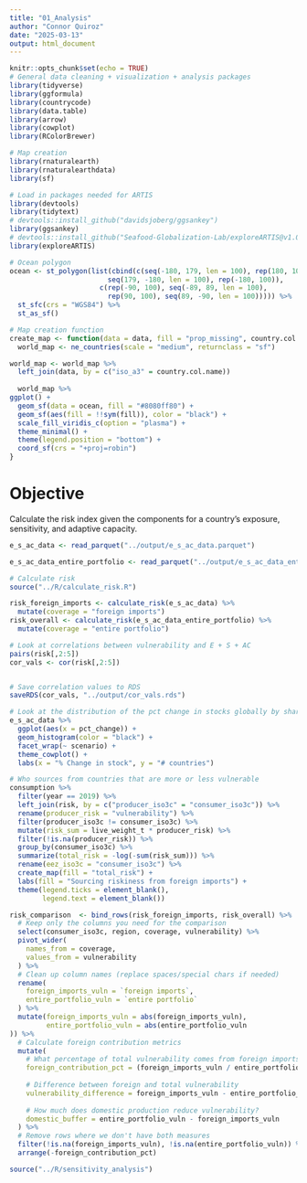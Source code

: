 ```yaml
---
title: "01_Analysis"
author: "Connor Quiroz"
date: "2025-03-13"
output: html_document
---
```


```r
knitr::opts_chunk$set(echo = TRUE)
# General data cleaning + visualization + analysis packages
library(tidyverse)
library(ggformula)
library(countrycode)
library(data.table)
library(arrow)
library(cowplot)
library(RColorBrewer)

# Map creation
library(rnaturalearth)
library(rnaturalearthdata)
library(sf)

# Load in packages needed for ARTIS
library(devtools)
library(tidytext)
# devtools::install_github("davidsjoberg/ggsankey")
library(ggsankey)
# devtools::install_github("Seafood-Globalization-Lab/exploreARTIS@v1.0.0", dependencies = TRUE)
library(exploreARTIS)
```

```r
# Ocean polygon
ocean <- st_polygon(list(cbind(c(seq(-180, 179, len = 100), rep(180, 100), 
                        seq(179, -180, len = 100), rep(-180, 100)),
                      c(rep(-90, 100), seq(-89, 89, len = 100),
                        rep(90, 100), seq(89, -90, len = 100))))) %>%
  st_sfc(crs = "WGS84") %>%
  st_as_sf()

# Map creation function
create_map <- function(data = data, fill = "prop_missing", country.col.name) {
  world_map <- ne_countries(scale = "medium", returnclass = "sf")

world_map <- world_map %>%
  left_join(data, by = c("iso_a3" = country.col.name))
  
  world_map %>%
ggplot() +
  geom_sf(data = ocean, fill = "#8080ff80") +
  geom_sf(aes(fill = !!sym(fill)), color = "black") + 
  scale_fill_viridis_c(option = "plasma") +
  theme_minimal() +
  theme(legend.position = "bottom") +
  coord_sf(crs = "+proj=robin")
}
```

# Objective

Calculate the risk index given the components for a country's exposure, sensitivity, and adaptive capacity. 

```r
e_s_ac_data <- read_parquet("../output/e_s_ac_data.parquet")

e_s_ac_data_entire_portfolio <- read_parquet("../output/e_s_ac_data_entire_portfolio.parquet")

# Calculate risk
source("../R/calculate_risk.R")

risk_foreign_imports <- calculate_risk(e_s_ac_data) %>%
  mutate(coverage = "foreign imports")
risk_overall <- calculate_risk(e_s_ac_data_entire_portfolio) %>%
  mutate(coverage = "entire portfolio")

# Look at correlations between vulnerability and E + S + AC
pairs(risk[,2:5])
cor_vals <- cor(risk[,2:5])


# Save correlation values to RDS
saveRDS(cor_vals, "../output/cor_vals.rds")

# Look at the distribution of the pct change in stocks globally by shared socioeconomic pathway.
e_s_ac_data %>%
  ggplot(aes(x = pct_change)) +
  geom_histogram(color = "black") +
  facet_wrap(~ scenario) +
  theme_cowplot() +
  labs(x = "% Change in stock", y = "# countries")

# Who sources from countries that are more or less vulnerable
consumption %>%
  filter(year == 2019) %>%
  left_join(risk, by = c("producer_iso3c" = "consumer_iso3c")) %>%
  rename(producer_risk = "vulnerability") %>%
  filter(producer_iso3c != consumer_iso3c) %>%
  mutate(risk_sum = live_weight_t * producer_risk) %>%
  filter(!is.na(producer_risk)) %>%
  group_by(consumer_iso3c) %>%
  summarize(total_risk = -log(-sum(risk_sum))) %>%
  rename(eez_iso3c = "consumer_iso3c") %>%
  create_map(fill = "total_risk") +
  labs(fill = "Sourcing riskiness from foreign imports") +
  theme(legend.ticks = element_blank(),
        legend.text = element_blank())
```

```r
risk_comparison  <- bind_rows(risk_foreign_imports, risk_overall) %>%
  # Keep only the columns you need for the comparison
  select(consumer_iso3c, region, coverage, vulnerability) %>%
  pivot_wider(
    names_from = coverage, 
    values_from = vulnerability
  ) %>%
  # Clean up column names (replace spaces/special chars if needed)
  rename(
    foreign_imports_vuln = `foreign imports`,
    entire_portfolio_vuln = `entire portfolio`
  ) %>%
  mutate(foreign_imports_vuln = abs(foreign_imports_vuln),
         entire_portfolio_vuln = abs(entire_portfolio_vuln
)) %>%
  # Calculate foreign contribution metrics
  mutate(
    # What percentage of total vulnerability comes from foreign imports
    foreign_contribution_pct = (foreign_imports_vuln / entire_portfolio_vuln) * 100,
    
    # Difference between foreign and total vulnerability  
    vulnerability_difference = foreign_imports_vuln - entire_portfolio_vuln,
    
    # How much does domestic production reduce vulnerability?
    domestic_buffer = entire_portfolio_vuln - foreign_imports_vuln
  ) %>%
  # Remove rows where we don't have both measures
  filter(!is.na(foreign_imports_vuln), !is.na(entire_portfolio_vuln)) %>%
  arrange(-foreign_contribution_pct)
```


```r
source("../R/sensitivity_analysis")
```


